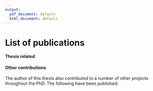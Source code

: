 ```yaml
---
output:
  pdf_document: default
  html_document: default
---
```

# List of publications {-}

#### Thesis related {-}

\begin{itemize}
    \item  Peter-Martin Bruch\ast,  \textbf{\underline{Holly A. R. Giles}}\ast, Carolin Kolb, Sophie Herbst, Tina Becirovic, Tobias Roider, Junyan Lu, Sebastian Scheinost, Lena Wagner, Jennifer Huellein, Ivan Berest, Mark Kriegsmann, Katharina Kriegsmann, Christiane Zgorzelski, Peter Dreger, Judith Zaugg, Carsten Mueller-Tidow, Thorsten Zenz, Wolfgang Huber, Sascha Dietrich et al. "Mapping drug-microenvironment-genetic interplay in CLL reveals trisomy 12 as a modulator of microenvironmental signalling." \textbf{\textit{bioRxiv}}.\href{https://doi.org/10.1101/2021.07.23.453514}{DOI: 10.1101/2021.07.23.453514} 
    
\end{itemize}


#### Other contributions {-}

The author of this thesis also contributed to a number of other projects throughout the PhD. The following have been published: 

\begin{itemize}
    \item Berest, Ivan\ast, Christian Arnold\ast, Armando Reyes-Palomares, Giovanni Palla, Kasper Dindler Rasmussen, \textbf{\underline{Holly Giles}}, and Peter-Martin Bruch et al. 2019. "Quantification Of Differential Transcription Factor Activity And Multiomics-Based Classification Into Activators And Repressors: DiffTF". \textbf{\textit{Cell Reports}} \href{https://doi.org/10.1016/j.celrep.2019.10.106}{DOI: 10.1016/j.celrep.2019.10.106}
    
  \item Lu, Junyan\ast, Ester Cannizzaro\ast, Fabienne Meier-Abt, Sebastian Scheinost, Peter-Martin Bruch, \textbf{\underline{Holly A. R. Giles}}, and Almut Lütge et al. 2021. "Multi-Omics Reveals Clinically Relevant Proliferative Drive Associated With Mtor-MYC-OXPHOS Activity In Chronic Lymphocytic Leukemia". \textbf{\textit{Nature Cancer}}. \href{https://doi.org/10.1038/s43018-021-00216-6}{DOI: 10.1038/s43018-021-00216-6}
\end{itemize}


